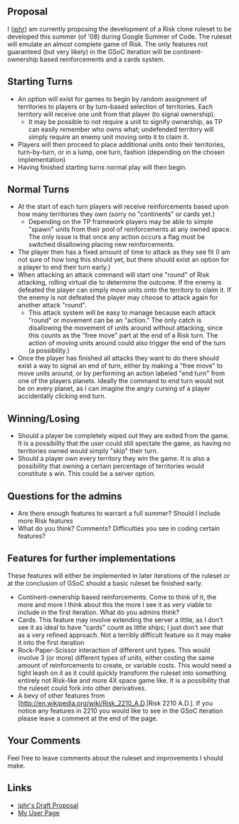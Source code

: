== Proposal ==
I ([[User:jphr|jphr]]) am currently proposing the development of a Risk clone ruleset to be developed this summer (of '08) during Google Summer of Code. The ruleset will emulate an almost complete game of Risk. The only features not guaranteed (but very likely) in the GSoC iteration will be continent-ownership based reinforcements and a cards system.


== Starting Turns ==
*An option will exist for games to begin by random assignment of territories to players or by turn-based selection of territories. Each territory will receive one unit from that player (to signal ownership). 
**It may be possible to not require a unit to signify ownership, as TP can easily remember who owns what; undefended territory will simply require an enemy unit moving onto it to claim it.
*Players will then proceed to place additional units onto their territories, turn-by-turn, or in a lump, one turn, fashion (depending on the chosen implementation)
*Having finished starting turns normal play will then begin.


== Normal Turns ==
*At the start of each turn players will receive reinforcements based upon how many territories they own (sorry no "continents" or cards yet.)
**Depending on the TP framework players may be able to simple "spawn" units from their pool of reinforcements at any owned space. The only issue is that once any action occurs a flag must be switched disallowing placing new reinforcements.
*The player then has a fixed amount of time to attack as they see fit (I am not sure of how long this should yet, but there should exist an option for a player to end their turn early.)
*When attacking an attack command will start one "round" of Risk attacking, rolling virtual die to determine the outcome. If the enemy is defeated the player can simply move units onto the territory to claim it. If the enemy is not defeated the player may choose to attack again for another attack "round". 
**This attack system will be easy to manage because each attack "round" or movement can be an "action." The only catch is disallowing the movement of units around without attacking, since this counts as the "free move" part at the end of a Risk turn. The action of moving units around could also trigger the end of the turn (a possibility.)
*Once the player has finished all attacks they want to do there should exist a way to signal an end of turn, either by making a "free move" to move units around, or by performing an action labeled "end turn" from one of the players planets. Ideally the command to end turn would not be on every planet, as I can imagine the angry cursing of a player accidentally clicking end turn.


== Winning/Losing ==
*Should a player be completely wiped out they are exited from the game. It is a possibility that the user could still spectate the game, as having no territories owned would simply "skip" their turn.
*Should a player own every territory they win the game. It is also a possibility that owning a certain percentage of territories would constitute a win. This could be a server option.


== Questions for the admins ==
*Are there enough features to warrant a full summer? Should I include more Risk features
*What do you think? Comments? Difficulties you see in coding certain features?


== Features for further implementations ==
These features will either be implemented in later iterations of the ruleset or at the conclusion of GSoC should a basic ruleset be finished early.
*Continent-ownership based reinforcements. Come to think of it, the more and more I think about this the more I see it as very viable to include in the first iteration. What do you admins think?
*Cards. This feature may involve extending the server a little, as I don't see it as ideal to have "cards" count as little ships; I just don't see that as a very refined approach. Not a terribly difficult feature so it may make it into the first iteration
*Rock-Paper-Scissor interaction of different unit types. This would involve 3 (or more) different types of units, either costing the same amount of reinforcements to create, or variable costs. This would need a tight leash on it as it could quickly transform the ruleset into something entirely not Risk-like and more 4X space game like. It is a possibility that the ruleset could fork into other derivatives.
*A bevy of other features from [http://en.wikipedia.org/wiki/Risk_2210_A.D.|Risk 2210 A.D.]. If you notice any features in 2210 you would like to see in the GSoC iteration please leave a comment at the end of the page. 

== Your Comments ==
Feel free to leave comments about the ruleset and improvements I should make.

== Links ==
* [[jphr_proposal| jphr's Draft Proposal ]]
* [[user:jphr| My User Page]]